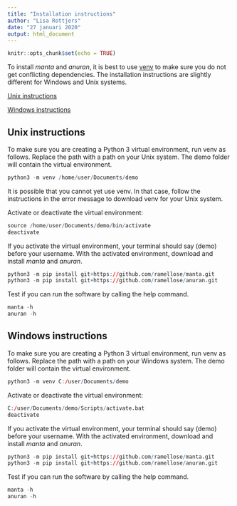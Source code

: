 ```yaml
---
title: "Installation instructions"
author: "Lisa Rottjers"
date: "27 januari 2020"
output: html_document
---
```


```r
knitr::opts_chunk$set(echo = TRUE)
```

To install _manta_ and _anuran_, it is best to use [venv](https://docs.python.org/3/library/venv.html) to make sure you do not get conflicting dependencies. 
The installation instructions are slightly different for Windows and Unix systems. 

[Unix instructions](https://ramellose.github.io/networktutorials/installation.html#unix)

[Windows instructions](https://ramellose.github.io/networktutorials/installation.html#windows)

## Unix instructions {#unix}

To make sure you are creating a Python 3 virtual environment, run venv as follows. Replace the path with a path on your Unix system. The demo folder will contain the virtual environment. 

```r
python3 -m venv /home/user/Documents/demo
```

It is possible that you cannot yet use venv. In that case, follow the instructions in the error message to download venv for your Unix system. 

Activate or deactivate the virtual environment:

```r
source /home/user/Documents/demo/bin/activate
deactivate
```

If you activate the virtual environment, your terminal should say (demo) before your username. 
With the activated environment, download and install _manta_ and _anuran_. 

```r
python3 -m pip install git+https://github.com/ramellose/manta.git
python3 -m pip install git+https://github.com/ramellose/anuran.git
```

Test if you can run the software by calling the help command. 

```r
manta -h
anuran -h
```

## Windows instructions {#windows}

To make sure you are creating a Python 3 virtual environment, run venv as follows. Replace the path with a path on your Windows system. The demo folder will contain the virtual environment. 

```r
python3 -m venv C:/user/Documents/demo
```

Activate or deactivate the virtual environment:

```r
C:/user/Documents/demo/Scripts/activate.bat
deactivate
```

If you activate the virtual environment, your terminal should say (demo) before your username. 
With the activated environment, download and install _manta_ and _anuran_. 

```r
python3 -m pip install git+https://github.com/ramellose/manta.git
python3 -m pip install git+https://github.com/ramellose/anuran.git
```

Test if you can run the software by calling the help command. 

```r
manta -h
anuran -h
```
